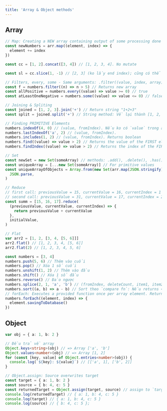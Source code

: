 ```yaml
---
title: 'Array & Object methods'
---
```



## Array

<Tabs>
  <TabItem value="No mutate" label="No mutate">

```js
// Map: Creating a NEW array containing output of some processing done on each element of the array.
const newNumbers = arr.map((element, index) => {
  element += index
})

const cc = [1, 2].concat([3, 4]) // [1, 2, 3, 4]. No mutate

const sl = cc.slice(1, -1) // [2, 3] (ko lấy end index); cũng có thể dùng .slice() để shallow copy

// Filters, every, some - Same arguments: .filter((value, index, array)=>{...})
const f = numbers.filter((n) => n > 5) // Returns new array
const allPositive = numbers.every((value) => value >= 0) // true
const atLeastOneNegative = numbers.some((value) => value <= 0) // false

// Joining & Spliting
const joined = [1, 2, 3].join('+') // Return string "1+2+3"
const split = joined.split('+') // String method: Về lại thành [1, 2, 3]

// Finding PRIMITIVE Elements
numbers.indexOf(4, 0) // (value, fromIndex). Nếu ko có `value` trong arr -> Return -1
numbers.lastIndexOf('a', 2) // (value, fromIndex).
numbers.includes(1, 2) // (value, fromIndex). Returns boolean
numbers.find((value) => value > 2) // Returns the value of the FIRST element ok with the callback
numbers.findIndex((value) => value > 2) // Returns the index of the FIRST element ok with the callback

// Set
const newSet = new Set(someArray) // methods: .add(), .delete(), .has(), .clear(), .size
const uniqueArray = [...new Set(someArray)] // For primitive values
const uniqueArrayOfObjects = Array.from(new Set(arr.map(JSON.stringify))).map(
  JSON.parse,
)

// Reduce
// first call: previousValue = 15, currentValue = 16, currentIndex = 1
// second call: previousValue = 31, currentValue = 17, currentIndex = 2
const summ = [15, 16, 17].reduce(
  (previousValue, currentValue, currentIndex) => {
    return previousValue + currentValue
  },
  initialValue,
)

// Flat
var arr2 = [1, 2, [3, 4, [5, 6]]]
arr2.flat() // [1, 2, 3, 4, [5, 6]]
arr2.flat(2) // [1, 2, 3, 4, 5, 6]
```

  </TabItem>
  <TabItem value="Mutate" label="Mutate the array">

```js
const numbers = [3, 4]
numbers.push(5, 6) // Thêm vào cuối
numbers.pop() // Xóa 1 số cuối
numbers.unshift(1, 2) // Thêm vào đầu
numbers.shift() // Xóa 1 số đầu
numbers.reverse() // Đảo ngược
numbers.splice(2, 1, 'a', 'b') // (fromIndex, deleteCount, item1, item2, ...); returns an array containing the deleted items
numbers.sort((a, b) => a - b) // Sort theo `compare fn`: Nếu returns < 0 thì a xếp trước b, 0 thì giữ nguyên
// forEach: Executes a provided function once per array element. Returns `undefined`
numbers.forEach((element, index) => {
  element.savingToDatabase()
})
```

  </TabItem>

</Tabs>

## Object

```ts
var obj = { a: 1, b: 2 }

// Đều trả về array
Object.keys<string>(obj) // => Array ['a', 'b']
Object.values<number>(obj) // => Array [1, 2]
for (const [key, value] of Object.entries<number>(obj)) {
  console.log(`${key}: ${value}`) // [['a', 1], ['b', 2]]
}

// Object.assign: Source overwrites target
const target = { a: 1, b: 2 }
const source = { b: 4, c: 5 }
const returnedTarget = Object.assign(target, source) // assign to `target` from `source`
console.log(returnedTarget) // { a: 1, b: 4, c: 5 }
console.log(target) // { a: 1, b: 4, c: 5 }
console.log(source) // { b: 4, c: 5 };
```
